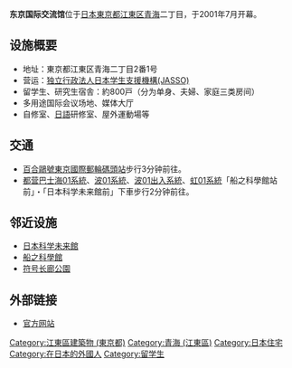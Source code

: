 {{japanese
|image=Tokyo International Exchange Center.jpg
|japanese=東京国際交流館
|kana=とうきょうこくさいこうりゅうかん
|romaji=Tokyo-Kokusai-kouryuukan}}
'''东京国际交流馆'''位于[[日本|日本]][[東京都|東京都]][[江東区|江東区]][[青海_(江東区)|青海]]二丁目，于2001年7月开幕。
==设施概要==
*地址：東京都江東区青海二丁目2番1号
*营运：[[日本学生支援機構|独立行政法人日本学生支援機構(JASSO)]]
*留学生、研究生宿舎：約800戸（分为单身、夫婦、家庭三类房间）
*多用途国际会议场地、媒体大厅
*自修室、[[日語|日語]]研修室、屋外運動場等

==交通==
*[[臨海線_(東京臨海新交通)|百合鷗號]][[東京國際郵輪碼頭站|東京國際郵輪碼頭站]]步行3分钟前往。
*[[都营巴士|都营巴士]][[都营巴士深川营业所#海01系統|海01系統]]、[[都营巴士港南支所#波01系統|波01系統]]、[[都营巴士港南支所#波01系統|波01出入系統]]、[[都营巴士港南支所#虹01系統|虹01系統]]「船之科學館站前」・「日本科学未来館前」下車步行2分钟前往。

==邻近设施==
*[[日本科学未来館|日本科学未来館]]
*[[船之科學館|船之科學館]]
*[[符号长廊公園|符号长廊公園]]

==外部链接==
{{Commonscat|Tokyo International Exchange Center}}
*[https://web.archive.org/web/20090427162258/http://www.tiec.jasso.go.jp/ 官方网站]
{{東京臨海副都心景點}}
{{DEFAULTSORT:Tokyo Kokusai Kouryuukan}}
[[Category:江東區建築物_(東京都)|Category:江東區建築物 (東京都)]]
[[Category:青海_(江東區)|Category:青海 (江東區)]]
[[Category:日本住宅|Category:日本住宅]]
[[Category:在日本的外國人|Category:在日本的外國人]]
[[Category:留学生|Category:留学生]]
